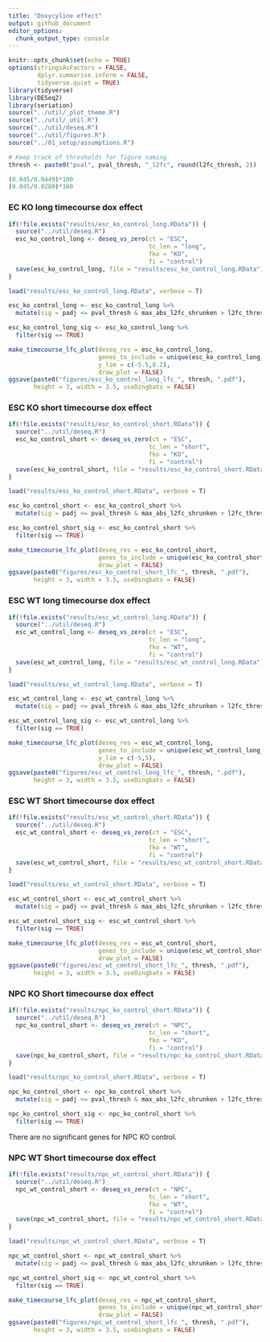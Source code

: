 ```yaml
---
title: "Doxycyline effect"
output: github_document
editor_options: 
  chunk_output_type: console
---
```


```r
knitr::opts_chunk$set(echo = TRUE)
options(stringsAsFactors = FALSE,
        dplyr.summarise.inform = FALSE,
        tidyverse.quiet = TRUE)
library(tidyverse)
library(DESeq2)
library(seriation)
source("../util/_plot_theme.R")
source("../util/_util.R")
source("../util/deseq.R")
source("../util/figures.R")
source("../01_setup/assumptions.R")

# Keep track of thresholds for figure naming
thresh <- paste0("pval", pval_thresh, "_l2fc", round(l2fc_thresh, 2))

(0.045/0.0449)*100
(0.045/0.0289)*100

```

### EC KO long timecourse dox effect

```r
if(!file.exists("results/esc_ko_control_long.RData")) {
  source("../util/deseq.R")
  esc_ko_control_long <- deseq_vs_zero(ct = "ESC", 
                                       tc_len = "long", 
                                       fko = "KO", 
                                       fi = "control")
  save(esc_ko_control_long, file = "results/esc_ko_control_long.RData")
}

load("results/esc_ko_control_long.RData", verbose = T)
```

```r
esc_ko_control_long <- esc_ko_control_long %>%
  mutate(sig = padj <= pval_thresh & max_abs_l2fc_shrunken > l2fc_thresh)

esc_ko_control_long_sig <- esc_ko_control_long %>% 
  filter(sig == TRUE)
```

```r
make_timecourse_lfc_plot(deseq_res = esc_ko_control_long,
                         genes_to_include = unique(esc_ko_control_long_sig$gene_id),
                         y_lim = c(-5.5,8.2),
                         draw_plot = FALSE)
ggsave(paste0("figures/esc_ko_control_long_lfc_", thresh, ".pdf"), 
       height = 3, width = 3.5, useDingbats = FALSE)
```

### ESC KO short timecourse dox effect

```r
if(!file.exists("results/esc_ko_control_short.RData")) {
  source("../util/deseq.R")
  esc_ko_control_short <- deseq_vs_zero(ct = "ESC", 
                                       tc_len = "short", 
                                       fko = "KO", 
                                       fi = "control")
  save(esc_ko_control_short, file = "results/esc_ko_control_short.RData")
}

load("results/esc_ko_control_short.RData", verbose = T)
```

```r
esc_ko_control_short <- esc_ko_control_short %>%
  mutate(sig = padj <= pval_thresh & max_abs_l2fc_shrunken > l2fc_thresh)

esc_ko_control_short_sig <- esc_ko_control_short %>% 
  filter(sig == TRUE)
```

```r
make_timecourse_lfc_plot(deseq_res = esc_ko_control_short,
                         genes_to_include = unique(esc_ko_control_short_sig$gene_id),
                         draw_plot = FALSE)
ggsave(paste0("figures/esc_ko_control_short_lfc_", thresh, ".pdf"), 
       height = 3, width = 3.5, useDingbats = FALSE)
```

### ESC WT long timecourse dox effect

```r
if(!file.exists("results/esc_wt_control_long.RData")) {
  source("../util/deseq.R")
  esc_wt_control_long <- deseq_vs_zero(ct = "ESC", 
                                       tc_len = "long", 
                                       fko = "WT", 
                                       fi = "control")
  save(esc_wt_control_long, file = "results/esc_wt_control_long.RData")
}

load("results/esc_wt_control_long.RData", verbose = T)
```

```r
esc_wt_control_long <- esc_wt_control_long %>%
  mutate(sig = padj <= pval_thresh & max_abs_l2fc_shrunken > l2fc_thresh)

esc_wt_control_long_sig <- esc_wt_control_long %>% 
  filter(sig == TRUE)
```

```r
make_timecourse_lfc_plot(deseq_res = esc_wt_control_long,
                         genes_to_include = unique(esc_wt_control_long_sig$gene_id),
                         y_lim = c(-5,5),
                         draw_plot = FALSE)
ggsave(paste0("figures/esc_wt_control_long_lfc_", thresh, ".pdf"), 
       height = 3, width = 3.5, useDingbats = FALSE)
```

### ESC WT Short timecourse dox effect

```r
if(!file.exists("results/esc_wt_control_short.RData")) {
  source("../util/deseq.R")
  esc_wt_control_short <- deseq_vs_zero(ct = "ESC", 
                                       tc_len = "short", 
                                       fko = "WT", 
                                       fi = "control")
  save(esc_wt_control_short, file = "results/esc_wt_control_short.RData")
}

load("results/esc_wt_control_short.RData", verbose = T)
```

```r
esc_wt_control_short <- esc_wt_control_short %>%
  mutate(sig = padj <= pval_thresh & max_abs_l2fc_shrunken > l2fc_thresh)

esc_wt_control_short_sig <- esc_wt_control_short %>% 
  filter(sig == TRUE)
```

```r
make_timecourse_lfc_plot(deseq_res = esc_wt_control_short,
                         genes_to_include = unique(esc_wt_control_short_sig$gene_id),
                         draw_plot = FALSE)
ggsave(paste0("figures/esc_wt_control_short_lfc_", thresh, ".pdf"), 
       height = 3, width = 3.5, useDingbats = FALSE)
```

### NPC KO Short timecourse dox effect

```r
if(!file.exists("results/npc_ko_control_short.RData")) {
  source("../util/deseq.R")
  npc_ko_control_short <- deseq_vs_zero(ct = "NPC", 
                                       tc_len = "short", 
                                       fko = "KO", 
                                       fi = "control")
  save(npc_ko_control_short, file = "results/npc_ko_control_short.RData")
}

load("results/npc_ko_control_short.RData", verbose = T)
```

```r
npc_ko_control_short <- npc_ko_control_short %>%
  mutate(sig = padj <= pval_thresh & max_abs_l2fc_shrunken > l2fc_thresh)

npc_ko_control_short_sig <- npc_ko_control_short %>% 
  filter(sig == TRUE)
```

There are no significant genes for NPC KO control.

### NPC WT Short timecourse dox effect

```r
if(!file.exists("results/npc_wt_control_short.RData")) {
  source("../util/deseq.R")
  npc_wt_control_short <- deseq_vs_zero(ct = "NPC", 
                                       tc_len = "short", 
                                       fko = "WT", 
                                       fi = "control")
  save(npc_wt_control_short, file = "results/npc_wt_control_short.RData")
}

load("results/npc_wt_control_short.RData", verbose = T)
```

```r
npc_wt_control_short <- npc_wt_control_short %>%
  mutate(sig = padj <= pval_thresh & max_abs_l2fc_shrunken > l2fc_thresh)

npc_wt_control_short_sig <- npc_wt_control_short %>% 
  filter(sig == TRUE)
```

```r
make_timecourse_lfc_plot(deseq_res = npc_wt_control_short,
                         genes_to_include = unique(npc_wt_control_short_sig$gene_id),
                         draw_plot = FALSE)
ggsave(paste0("figures/npc_wt_control_short_lfc_", thresh, ".pdf"), 
       height = 3, width = 3.5, useDingbats = FALSE)
```

